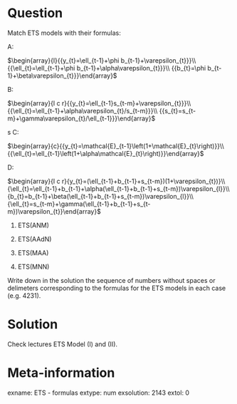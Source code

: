 Question
========

Match ETS models with their formulas:

A: 

$\begin{array}{l}{{y_{t}=\ell_{t-1}+\phi b_{t-1}+\varepsilon_{t}}}\\ {{\ell_{t}=\ell_{t-1}+\phi b_{t-1}+\alpha\varepsilon_{t}}}\\ {{b_{t}=\phi b_{t-1}+\beta\varepsilon_{t}}}\end{array}$

B:

$\begin{array}{l c r}{{y_{t}=\ell_{t-1}s_{t-m}+\varepsilon_{t}}}\\ {{\ell_{t}=\ell_{t-1}+\alpha\varepsilon_{t}/s_{t-m}}}\\ {{s_{t}=s_{t-m}+\gamma\varepsilon_{t}/\ell_{t-1}}}\end{array}$

s
C: 

$\begin{array}{c}{{y_{t}=\mathcal{E}_{t-1}\left(1+\mathcal{E}_{t}\right)}}\\ {{\ell_{t}=\ell_{t-1}\left(1+\alpha\mathcal{E}_{t}\right)}}\end{array}$

D: 

$\begin{array}{l c r}{y_{t}=(\ell_{t-1}+b_{t-1}+s_{t-m})(1+\varepsilon_{t})}\\ {\ell_{t}=\ell_{t-1}+b_{t-1}+\alpha(\ell_{t-1}+b_{t-1}+s_{t-m})\varepsilon_{l}}\\ {b_{t}=b_{t-1}+\beta(\ell_{t-1}+b_{t-1}+s_{t-m})\varepsilon_{l}}\\ {\ell_{t}=s_{t-m}+\gamma(\ell_{t-1}+b_{t-1}+s_{t-m})\varepsilon_{t}}\end{array}$


1. ETS(ANM)

2. ETS(AAdN)

3. ETS(MAA)

4. ETS(MNN)

Write down in the solution the sequence of numbers without spaces or delimeters corresponding to the formulas for the ETS models in each case (e.g. 4231).

Solution
========

Check lectures ETS Model (I) and (II).

Meta-information
================
exname: ETS - formulas
extype: num
exsolution: 2143
extol: 0
	
